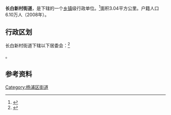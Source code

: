 {{中国乡级行政区|31/01/10/013/000}}

'''长白新村街道'''，是{{PRC admin/fullname|31/01/10/013/000|3}}下辖的一个[[乡镇|乡镇]]级行政单位。<ref>{{PRC admin/ref sgc|{{PRC admin/parent|31/01/10/013/000}}}}</ref>面积3.04平方公里。户籍人口6.10万人（2008年）。

== 行政区划 ==

长白新村街道下辖以下居委会：<ref>{{PRC admin/ref sgc|31/01/10/013/000}}</ref>

{{PRC admin/children|31/01/10/013/000}}。

== 参考资料 ==

{{Reflist|2}}

{{杨浦区行政区划}}
{{上海行政区划小作品}}

[[Category:杨浦区街道|Category:杨浦区街道]]